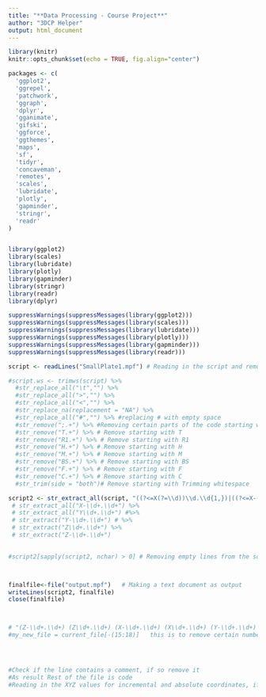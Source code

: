 ```yaml
---
title: "**Data Processing - Course Project**"
author: "3DCP Helper"
output: html_document
---
```


```r
library(knitr)
knitr::opts_chunk$set(echo = TRUE, fig.align="center")

packages <- c(
  'ggplot2',
  'ggrepel',
  'patchwork',
  'ggraph',
  'dplyr',
  'gganimate',
  'gifski',
  'ggforce',
  'ggthemes',
  'maps',
  'sf',
  'tidyr',
  'concaveman',
  'remotes',
  'scales',
  'lubridate',
  'plotly',
  'gapminder',
  'stringr',
  'readr'
)


library(ggplot2)
library(scales)
library(lubridate)
library(plotly)
library(gapminder)
library(stringr)
library(readr)
library(dplyr)

suppressWarnings(suppressMessages(library(ggplot2)))
suppressWarnings(suppressMessages(library(scales)))
suppressWarnings(suppressMessages(library(lubridate)))
suppressWarnings(suppressMessages(library(plotly)))
suppressWarnings(suppressMessages(library(gapminder)))
suppressWarnings(suppressMessages(library(readr)))
```



```r

script <- readLines("SmallPlate1.mpf") # Reading in the script and removing whitespace, =;><-# and other marks from the text. I only want the code left.

#script.ws <- trimws(script) %>%
  #str_replace_all("\t","") %>%
  #str_replace_all(">","") %>%
  #str_replace_all("<","") %>%
  #str_replace_na(replacement = "NA") %>%
  #str_replace_all("#","") %>% #replacing # with empty space
  #str_remove(";.+") %>% #Removing certain parts of the code starting with ;
  #str_remove("T.+") %>% # Remove starting with T
  #str_remove("R1.+") %>% # Remove starting with R1
  #str_remove("H.+") %>% # Remove starting with H
  #str_remove("M.+") %>% # Remove starting with M
  #str_remove("BS.+") %>% # Remove starting with BS
  #str_remove("F.+") %>% # Remove starting with F
  #str_remove("C.+") %>% # Remove starting with C
  #str_trim(side = "both")# Remove starting with Trimming whitespace

script2 <- str_extract_all(script, "((?<=X(?=\\d))\\d.\\d{1,})|((?<=X-(?=\\d))\\d.\\d{1,})", simplify = TRUE)
 # str_extract_all("X-\\d+.\\d+") %>%
 # str_extract_all("Y\\d+.\\d+") #%>%
 # str_extract("Y-\\d+.\\d+") # %>%
 # str_extract("Z\\d+.\\d+") %>%
 # str_extract("Z-\\d+.\\d+")
    

#script2[sapply(script2, nchar) > 0] # Removing empty lines from the script



finalfile<-file("output.mpf")   # Making a text document as output
writeLines(script2, finalfile)
close(finalfile)



# "(Z-\\d+.\\d+) (Z\\d+.\\d+) (X-\\d+.\\d+) (X\\d+.\\d+) (Y-\\d+.\\d+) (Y\\d+.\\d+)"
#my_new_file = current_file[-(15:18)]   this is to remove certain number of lines




#Check if the line contains a comment, if so remove it
#As result Rest of the file is code
#Reading in the XYZ values for incremental and absolute coordinates, if absolute coordinate just display (if incremental then calculate)





```

